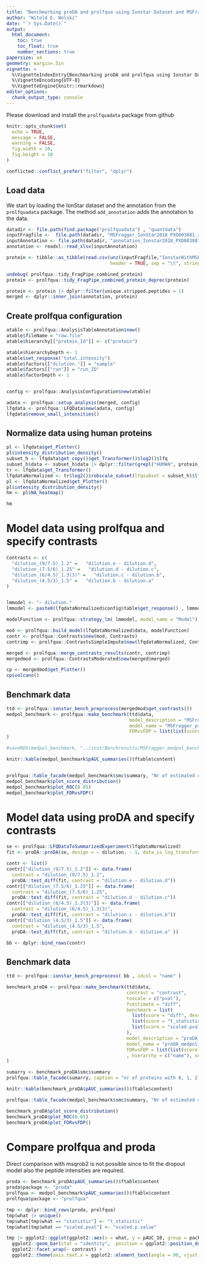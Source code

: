 ```yaml
---
title: "Benchmarking proDA and prolfqua using Ionstar Dataset and MSFragger IonQuant compbined_protein output"
author: "Witold E. Wolski"
date: "`r Sys.Date()`"
output:
  html_document:
    toc: true
    toc_float: true
    number_sections: true
papersize: a4
geometry: margin=.5in
vignette: >
  %\VignetteIndexEntry{Benchmarking proDA and prolfqua using Ionstar Dataset and MSFragger IonQuant compbined_protein output} 
  %\VignetteEncoding{UTF-8}
  %\VignetteEngine{knitr::rmarkdown}
editor_options: 
  chunk_output_type: console
---
```


Please download and install the `prolfquadata` package from github

```r
knitr::opts_chunk$set(
  echo = TRUE,
  message = FALSE,
  warning = FALSE,
  fig.width = 10,
  fig.height = 10
)
```

```r
conflicted::conflict_prefer("filter", "dplyr")

```

## Load data

We start by loading the IonStar dataset and the annotation from the `prolfquadata` package. The method `add_annotation` adds the annotation to the data.



```r
datadir <- file.path(find.package("prolfquadata") , "quantdata")
inputFragfile <-  file.path(datadir, "MSFragger_IonStar2018_PXD003881.zip")
inputAnnotation <- file.path(datadir, "annotation_Ionstar2018_PXD003881.xlsx")
annotation <- readxl::read_xlsx(inputAnnotation)

protein <- tibble::as_tibble(read.csv(unz(inputFragfile,"IonstarWithMSFragger/combined_protein.tsv"),
                                      header = TRUE, sep = "\t", stringsAsFactors = FALSE))

undebug( prolfqua::tidy_FragPipe_combined_protein)
protein <- prolfqua::tidy_FragPipe_combined_protein_deprec(protein)

protein <- protein |> dplyr::filter(unique.stripped.peptides > 1)
merged <- dplyr::inner_join(annotation, protein)
```

## Create prolfqua configuration

```r

atable <- prolfqua::AnalysisTableAnnotation$new()
atable$fileName = "raw.file"
atable$hierarchy[["protein_Id"]] <- c("protein")

atable$hierarchyDepth <- 1
atable$set_response("total.intensity")
atable$factors[["dilution."]] = "sample"
atable$factors[["run"]] = "run_ID"
atable$factorDepth <- 1


config <- prolfqua::AnalysisConfiguration$new(atable)

adata <- prolfqua::setup_analysis(merged, config)
lfqdata <- prolfqua::LFQData$new(adata, config)
lfqdata$remove_small_intensities()


```

## Normalize data using human proteins

```r
pl <- lfqdata$get_Plotter()
pl$intensity_distribution_density()
subset_h <- lfqdata$get_copy()$get_Transformer()$log2()$lfq
subset_h$data <- subset_h$data |> dplyr::filter(grepl("HUMAN", protein_Id))
tr <- lfqdata$get_Transformer()
lfqdataNormalized <- tr$log2()$robscale_subset(lfqsubset = subset_h)$lfq
pl <- lfqdataNormalized$get_Plotter()
pl$intensity_distribution_density()
hm <- pl$NA_heatmap()
```

```r
hm
```



# Model data using prolfqua and specify contrasts

```r
Contrasts <- c(
  "dilution_(9/7.5)_1.2" =   "dilution.e - dilution.d",
  "dilution_(7.5/6)_1.25" =   "dilution.d - dilution.c",
  "dilution_(6/4.5)_1.3(3)" =   "dilution.c - dilution.b",
  "dilution_(4.5/3)_1.5" =   "dilution.b - dilution.a"
)


lmmodel <- "~ dilution."
lmmodel <- paste0(lfqdataNormalized$config$table$get_response() , lmmodel)

modelFunction <- prolfqua::strategy_lm( lmmodel, model_name = "Model")

mod <- prolfqua::build_model(lfqdataNormalized$data, modelFunction)
contr <- prolfqua::Contrasts$new(mod, Contrasts)
contrimp <- prolfqua::ContrastsSimpleImpute$new(lfqdataNormalized, Contrasts)

merged <- prolfqua::merge_contrasts_results(contr, contrimp)
mergedmod <- prolfqua::ContrastsModerated$new(merged$merged)

cp <- mergedmod$get_Plotter()
cp$volcano()

```


## Benchmark data 


```r
ttd <- prolfqua::ionstar_bench_preprocess(mergedmod$get_contrasts())
medpol_benchmark <- prolfqua::make_benchmark(ttd$data,
                                             model_description = "MSFragger med. polish and lm. density",
                                             model_name = "MSFragger_prot_med_lm",
                                             FDRvsFDP = list(list(score = "FDR", desc = FALSE))
)

#saveRDS(medpol_benchmark, "../inst/Benchresults/MSFragger_medpol_benchmark.RDS")

knitr::kable(medpol_benchmark$pAUC_summaries()$ftable$content)


prolfqua::table_facade(medpol_benchmark$smc$summary, "Nr of estimated contrasts")
medpol_benchmark$plot_score_distribution()
medpol_benchmark$plot_ROC(0.05)
medpol_benchmark$plot_FDRvsFDP()

```


# Model data using proDA and specify contrasts

```r
se <- prolfqua::LFQDataToSummarizedExperiment(lfqdataNormalized)
fit <- proDA::proDA(se, design = ~ dilution. - 1, data_is_log_transformed = TRUE)

contr <- list()
contr[["dilution_(9/7.5)_1.2"]] <- data.frame(
  contrast = "dilution_(9/7.5)_1.2",
  proDA::test_diff(fit, contrast = "dilution.e - dilution.d"))
contr[["dilution_(7.5/6)_1.25"]] <- data.frame(
  contrast = "dilution_(7.5/6)_1.25",
  proDA::test_diff(fit, contrast = "dilution.d - dilution.c"))
contr[["dilution_(6/4.5)_1.3(3)"]] <- data.frame(
  contrast = "dilution_(6/4.5)_1.3(3)", 
  proDA::test_diff(fit, contrast = "dilution.c - dilution.b"))
contr[["dilution_(4.5/3)_1.5"]] <- data.frame(
  contrast = "dilution_(4.5/3)_1.5", 
  proDA::test_diff(fit, contrast = "dilution.b - dilution.a" ))

bb <- dplyr::bind_rows(contr)


```


## Benchmark data 


```r

ttd <- prolfqua::ionstar_bench_preprocess( bb , idcol = "name" )

benchmark_proDA <- prolfqua::make_benchmark(ttd$data,
                                            contrast = "contrast",
                                            toscale = c("pval"),
                                            fcestimate = "diff",
                                            benchmark = list(
                                              list(score = "diff", desc = TRUE),
                                              list(score = "t_statistic", desc = TRUE),
                                              list(score = "scaled.pval", desc = TRUE)
                                            ),  
                                            model_description = "proDA_medpolishInt",
                                            model_name = "proDA_medpolishInt",
                                            FDRvsFDP = list(list(score = "adj_pval", desc = FALSE))
                                            , hierarchy = c("name"), summarizeNA = "t_statistic"
)

sumarry <- benchmark_proDA$smc$summary
prolfqua::table_facade(sumarry, caption = "nr of proteins with 0, 1, 2, 3 missing contrasts.")

knitr::kable(benchmark_proDA$pAUC_summaries()$ftable$content)

prolfqua::table_facade(medpol_benchmark$smc$summary, "Nr of estimated contrasts")

benchmark_proDA$plot_score_distribution()
benchmark_proDA$plot_ROC(0.05)
benchmark_proDA$plot_FDRvsFDP()

```


# Compare prolfqua and proda

Direct comparison with msqrob2 is not possible since to fit the dropout model also the peptide intensities are required.

```r

proda <- benchmark_proDA$pAUC_summaries()$ftable$content
proda$package <- "proda"
prolfqua <- medpol_benchmark$pAUC_summaries()$ftable$content
prolfqua$package <- "prolfqua"

tmp <- dplyr::bind_rows(proda, prolfqua)
tmp$what |> unique()
tmp$what[tmp$what == "statistic"] <- "t_statistic"
tmp$what[tmp$what == "scaled.pval"] <- "scaled.p.value"

tmp |> ggplot2::ggplot(ggplot2::aes(x = what, y = pAUC_10, group = package, color = NULL, fill = package)) +
  ggplot2::geom_bar(stat = "identity",  position = ggplot2::position_dodge()) +
  ggplot2::facet_wrap(~ contrast) +
  ggplot2::theme(axis.text.x = ggplot2::element_text(angle = 90, vjust = 0.5, hjust = 1))

```




